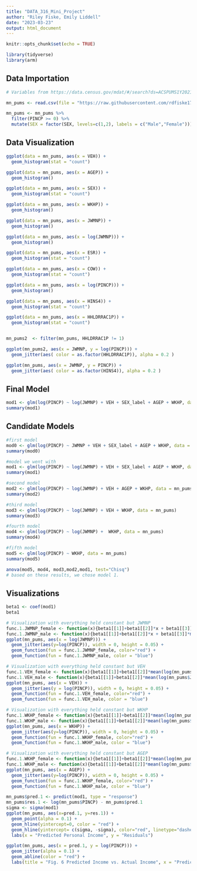 ```yaml
---
title: "DATA_316_Mini_Project"
author: "Riley Fiske, Emily Liddell"
date: "2023-03-23"
output: html_document
---
```


```r
knitr::opts_chunk$set(echo = TRUE)

library(tidyverse)
library(arm)
```

## Data Importation

```r

# Variables from https://data.census.gov/mdat/#/search?ds=ACSPUMS1Y2021

mn_pums <- read.csv(file = "https://raw.githubusercontent.com/rdfiske17/DATA316MiniProject/main/mn_nums.csv")

mn_pums <- mn_pums %>%
  filter(PINCP >= 0) %>%
  mutate(SEX = factor(SEX, levels=c(1,2), labels = c("Male","Female")))

```

## Data Visualization

```r

ggplot(data = mn_pums, aes(x = VEH)) +
  geom_histogram(stat = "count")

ggplot(data = mn_pums, aes(x = AGEP)) +
  geom_histogram()

ggplot(data = mn_pums, aes(x = SEX)) +
  geom_histogram(stat = "count")

ggplot(data = mn_pums, aes(x = WKHP)) +
  geom_histogram()

ggplot(data = mn_pums, aes(x = JWMNP)) +
  geom_histogram()

ggplot(data = mn_pums, aes(x = log(JWMNP))) +
  geom_histogram()

ggplot(data = mn_pums, aes(x = ESR)) +
  geom_histogram(stat = "count")

ggplot(data = mn_pums, aes(x = COW)) +
  geom_histogram(stat = "count")

ggplot(data = mn_pums, aes(x = log(PINCP))) +
  geom_histogram()

ggplot(data = mn_pums, aes(x = HINS4)) +
  geom_histogram(stat = "count")

ggplot(data = mn_pums, aes(x = HHLDRRAC1P)) +
  geom_histogram(stat = "count")


mn_pums2  <- filter(mn_pums, HHLDRRAC1P != 1)

ggplot(mn_pums2, aes(x = JWMNP, y = log(PINCP))) +
  geom_jitter(aes( color = as.factor(HHLDRRAC1P)), alpha = 0.2 )

ggplot(mn_pums, aes(x = JWMNP, y = PINCP)) +
  geom_jitter(aes( color = as.factor(HINS4)), alpha = 0.2 )

```

## Final Model

```r
mod1 <- glm(log(PINCP) ~ log(JWMNP) + VEH + SEX_label + AGEP + WKHP, data = mn_pums)
summary(mod1)
```

## Candidate Models

```r
#first model
mod0 <- glm(log(PINCP) ~ JWMNP + VEH + SEX_label + AGEP + WKHP, data = mn_pums)
summary(mod0)

#model we went with
mod1 <- glm(log(PINCP) ~ log(JWMNP) + VEH + SEX_label + AGEP + WKHP, data = mn_pums)
summary(mod1)

#second model
mod2 <- glm(log(PINCP) ~ log(JWMNP) + VEH + AGEP + WKHP, data = mn_pums)
summary(mod2)

#third model
mod3 <- glm(log(PINCP) ~ log(JWMNP) + VEH + WKHP, data = mn_pums)
summary(mod3)

#fourth model
mod4 <- glm(log(PINCP) ~ log(JWMNP) +  WKHP, data = mn_pums)
summary(mod4)

#fifth model
mod5 <- glm(log(PINCP) ~ WKHP, data = mn_pums)
summary(mod5)

anova(mod5, mod4, mod3,mod2,mod1, test="Chisq")
# based on these results, we chose model 1. 
```

## Visualizations

```r
beta1 <- coef(mod1)
beta1

# Visualization with everything held constant but JWMNP
func.1.JWMNP_female <- function(x){beta1[[1]]+beta1[[2]]*x + beta1[[3]]*mean(mn_pums$VEH) + beta1[[4]] + beta1[[5]]*mean(mn_pums$AGEP) + beta1[[6]]*mean(mn_pums$WKHP)} #Female
func.1.JWMNP_male <- function(x){beta1[[1]]+beta1[[2]]*x + beta1[[3]]*mean(mn_pums$VEH) +            + beta1[[5]]*mean(mn_pums$AGEP) + beta1[[6]]*mean(mn_pums$WKHP)} #Male
ggplot(mn_pums, aes(x = log(JWMNP))) +
  geom_jitter(aes(y=log(PINCP)), width = 0, height = 0.05) +
  geom_function(fun = func.1.JWMNP_female, color="red") +
  geom_function(fun = func.1.JWMNP_male, color = "blue")

# Visualization with everything held constant but VEH
func.1.VEH_female <- function(x){beta1[[1]]+beta1[[2]]*mean(log(mn_pums$JWMNP)) + beta1[[3]]*x + beta1[[4]] + beta1[[5]]*mean(mn_pums$AGEP) + beta1[[6]]*mean(mn_pums$WKHP)} #Female
func.1.VEH_male <- function(x){beta1[[1]]+beta1[[2]]*mean(log(mn_pums$JWMNP))   + beta1[[3]]*x +            + beta1[[5]]*mean(mn_pums$AGEP) + beta1[[6]]*mean(mn_pums$WKHP)} #Male
ggplot(mn_pums, aes(x = VEH)) +
  geom_jitter(aes(y = log(PINCP)), width = 0, height = 0.05) +
  geom_function(fun = func.1.VEH_female, color="red") +
  geom_function(fun = func.1.VEH_male, color = "blue")

# Visualization with everything held constant but WKHP
func.1.WKHP_female <- function(x){beta1[[1]]+beta1[[2]]*mean(log(mn_pums$JWMNP)) + beta1[[3]]*mean(mn_pums$VEH) + beta1[[4]] + beta1[[5]]*mean(mn_pums$AGEP) + beta1[[6]]*x} #Female
func.1.WKHP_male <- function(x){beta1[[1]]+beta1[[2]]*mean(log(mn_pums$JWMNP))   + beta1[[3]]*mean(mn_pums$VEH) +            + beta1[[5]]*mean(mn_pums$AGEP) + beta1[[6]]*x} #Male
ggplot(mn_pums, aes(x = WKHP)) +
  geom_jitter(aes(y=log(PINCP)), width = 0, height = 0.05) +
  geom_function(fun = func.1.WKHP_female, color="red") +
  geom_function(fun = func.1.WKHP_male, color = "blue")

# Visualization with everything held constant but AGEP
func.1.WKHP_female <- function(x){beta1[[1]]+beta1[[2]]*mean(log(mn_pums$JWMNP)) + beta1[[3]]*mean(mn_pums$VEH) + beta1[[4]] + beta1[[5]]*x + beta1[[6]]*mean(mn_pums$WKHP)} #Female
func.1.WKHP_male <- function(x){beta1[[1]]+beta1[[2]]*mean(log(mn_pums$JWMNP))   + beta1[[3]]*mean(mn_pums$VEH) +            + beta1[[5]]*x + beta1[[6]]*mean(mn_pums$WKHP)} #Male
ggplot(mn_pums, aes(x = AGEP)) +
  geom_jitter(aes(y=log(PINCP)), width = 0, height = 0.05) +
  geom_function(fun = func.1.WKHP_female, color="red") +
  geom_function(fun = func.1.WKHP_male, color = "blue")

mn_pums$pred.1 <- predict(mod1, type = "response")
mn_pums$res.1 <- log(mn_pums$PINCP) - mn_pums$pred.1
sigma <- sigma(mod1)
ggplot(mn_pums, aes(x=pred.1, y=res.1)) +
  geom_point(alpha = 0.1) +
  geom_hline(yintercept=0, color = "red") +
  geom_hline(yintercept= c(sigma, -sigma), color="red", linetype="dashed") +
  labs(x = "Predicted Personal Income", y = "Residuals")

ggplot(mn_pums, aes(x = pred.1, y = log(PINCP))) +
  geom_jitter(alpha = 0.1) +
  geom_abline(color = "red") +
  labs(title = "Fig. 6 Predicted Income vs. Actual Income", x = "Predicted Income", y = "Actual Income")

  
```

